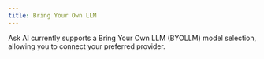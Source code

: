 ```yaml
---
title: Bring Your Own LLM
---
```



Ask AI currently supports a Bring Your Own LLM (BYOLLM) model selection, allowing you to connect your preferred provider.

<ProvidersTable />
